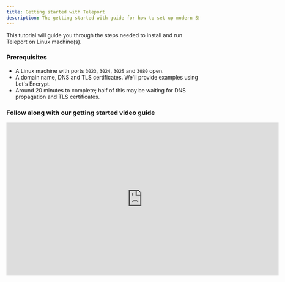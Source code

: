 ```yaml
---
title: Getting started with Teleport
description: The getting started with guide for how to set up modern SSH access to cloud or edge infrastructure.
---
```


This tutorial will guide you through the steps needed to install and run
Teleport on Linux machine(s).

### Prerequisites

- A Linux machine with ports `3023`, `3024`, `3025` and `3080` open.
- A domain name, DNS and TLS certificates. We'll provide examples using Let's Encrypt.
- Around 20 minutes to complete; half of this may be waiting for DNS propagation and TLS certificates.

### Follow along with our getting started video guide

<iframe
  width="712"
  height="400"
  src="https://www.youtube-nocookie.com/embed/yLnaCW8b-8U?rel=0&modestbranding=1"
  frameBorder="0"
  allow="accelerometer; autoplay; encrypted-media; gyroscope; picture-in-picture"
  allowFullScreen
/>

## Step 1: Install Teleport on a Linux Host

There are several ways to install Teleport.
Take a look at the [Teleport Installation](installation.mdx) page to pick the most convenient for you.

<Tabs>
  <TabItem label="Amazon Linux 2/RHEL (RPM)">
    ```bash
    sudo yum-config-manager --add-repo https://rpm.releases.teleport.dev/teleport.repo
    sudo yum install teleport

    # Optional:  Using DNF on newer distributions
    # $ sudo dnf config-manager --add-repo https://rpm.releases.teleport.dev/teleport.repo
    # $ sudo dnf install teleport
    ```
  </TabItem>

  <TabItem label="Debian/Ubuntu (DEB)">
    ```bash
    curl https://deb.releases.teleport.dev/teleport-pubkey.asc | sudo apt-key add -
    sudo add-apt-repository 'deb https://deb.releases.teleport.dev/ stable main'
    sudo apt-get update
    sudo apt-get install teleport
    ```
  </TabItem>

  <TabItem label="ARMv7 (32-bit)">
    ```bash
    curl -O https://get.gravitational.com/teleport-v(=teleport.version=)-linux-arm-bin.tar.gz
    tar -xzf teleport-v(=teleport.version=)-linux-arm-bin.tar.gz
    cd teleport
    sudo ./install
    ```
  </TabItem>

  <TabItem label="ARMv8 (64-bit)">
    ```bash
    curl -O https://get.gravitational.com/teleport-v(=teleport.version=)-linux-arm64-bin.tar.gz
    tar -xzf teleport-v(=teleport.version=)-linux-arm64-bin.tar.gz
    cd teleport
    sudo ./install
    ```
  </TabItem>

  <TabItem label="Linux Tarball">
    ```bash
    curl -O https://get.gravitational.com/teleport-v(=teleport.version=)-linux-amd64-bin.tar.gz
    tar -xzf teleport-v(=teleport.version=)-linux-amd64-bin.tar.gz
    cd teleport
    sudo ./install
    ```
  </TabItem>
</Tabs>

## Step 1b: Configure Teleport

When setting up Teleport, we recommend running it with Teleport's YAML configuration file.

```bash
# Write a basic demo config to teleport.yaml.
$ cat > teleport.yaml <<EOF
teleport:
    data_dir: /var/lib/teleport
auth_service:
    enabled: true
    cluster_name: "teleport"
    listen_addr: 0.0.0.0:3025
    tokens:
    - proxy,node,app:f7adb7ccdf04037bcd2b52ec6010fd6f0caec94ba190b765
ssh_service:
    enabled: true
    labels:
        env: staging
app_service:
    enabled: true
    debug_app: true
proxy_service:
    enabled: true
    listen_addr: 0.0.0.0:3023
    web_listen_addr: 0.0.0.0:3080
    tunnel_listen_addr: 0.0.0.0:3024
EOF

# Write teleport.yaml to /etc/teleport.yaml (Teleport's default config location)
$ sudo mv teleport.yaml /etc
```

## Step 1c: Configure Domain Name and obtain TLS certificates using Let's Encrypt

Teleport requires a secure public endpoint for the Teleport UI and for end users to connect to.
A domain name and TLS certificates are also required. We'll use Let's Encrypt to obtain a free TLS certificate.

DNS Setup:<br/>
For this setup, we'll simply use an `A` or `CNAME` record pointing to the IP/FQDN of the machine with Teleport installed.

TLS Setup:<br/>
If you already have TLS certificates available you can use those. If using a new domain we recommend using `certbot`, which is free and
simple to set up. Follow [certbot instructions](https://certbot.eff.org/) for how to obtain a certificate for your distro.

<Admonition
  type="tip"
  title="Using Certbot to obtain Wildcard Certs"
>
  Let's Encrypt provides free wildcard certificates. Below is an example command to
  use [certbot](https://certbot.eff.org/) with DNS challenge.
  Replace `foo@example.com` with your email address.
  Replace `teleport.example.com` with the domain name you want to use to access Teleport.

  ```sh
  certbot certonly \
    --manual \
    --preferred-challenges=dns \
    --agree-tos \
    --manual-public-ip-logging-ok \
    --email foo@example.com \
    -d "teleport.example.com, *.teleport.example.com"
  ```
</Admonition>

**Update `teleport.yaml`**<br/>
Once you've obtained certificates from Let's Encrypt, the below commands will update Teleport's
config file to use your newly configured domain and TLS certificates.

Replace `teleport.example.com` with the domain name you configured above.

```bash
# Replace `teleport.example.com` with your domain name.
export TELEPORT_PUBLIC_DNS_NAME="teleport.example.com"
cat >> /etc/teleport.yaml <<EOF
    public_addr: $TELEPORT_PUBLIC_DNS_NAME:3080
    https_keypairs:
    - key_file: /etc/letsencrypt/live/$TELEPORT_PUBLIC_DNS_NAME/privkey.pem
      cert_file: /etc/letsencrypt/live/$TELEPORT_PUBLIC_DNS_NAME/fullchain.pem
EOF
```

Once you've updated the config file, assuming you have configured with [systemd](https://github.com/gravitational/teleport/tree/master/examples/systemd), you should restart Teleport to pick up the changes:

`sudo systemctl restart teleport`

Otherwise you can start Teleport directly:

`sudo teleport start`

You can access Teleport's web UI on port 3080.
Replace `teleport.example.com` with your domain: `https://teleport.example.com:3080/`

<Admonition
  type="tip"
  title="success"
>
  Teleport is now up and running.
</Admonition>

## Step 2: Create a Teleport user and set up 2-factor authentication

In this example, we'll create a new Teleport user `teleport-admin` which is allowed to log into
SSH hosts as any of the principals `root`, `ubuntu` or `ec2-user`.

```bash
# tctl is an administrative tool that is used to configure Teleport's auth service.
sudo tctl users add teleport-admin root,ubuntu,ec2-user
```

Teleport will always enforce the use of 2-factor authentication by default. It supports one-time
passwords (OTP) and hardware tokens (U2F). This quick start will use OTP - you'll need an OTP-compatible
app which can scan a QR code.

Here's a selection of compatible Two-Factor authentication apps:

- [Authy](https://authy.com/download/)
- [Google Authenticator](https://www.google.com/landing/2step/)
- [Microsoft Authenticator](https://www.microsoft.com/en-us/account/authenticator)

![Teleport User Registration](../img/quickstart/login.png)

<Admonition
  type="tip"
  title="OS User Mappings"
>
  The OS users that you specify (`root`, `ubuntu` and `ec2-user` in our examples) must exist!
  On Linux, if a user does not already exist, you can create it with `adduser <login>`. If you
  do not have the permission to create new users on the Linux host, run
  `tctl users add teleport $(whoami)` to explicitly allow Teleport to authenticate as the user
  that you are currently logged in as. If you do not map to an existing OS user,  you will get
  authentication errors later on in this tutorial!
</Admonition>

![Teleport UI Dashboard](../img/quickstart/teleport-nodes.png)

## Step 2a: Install a Teleport client locally

<Tabs>
  <TabItem label="Mac">
    [Download MacOS .pkg installer](https://goteleport.com/teleport/download?os=macos) (tsh client only, signed) file, double-click to run the installer.
  </TabItem>

  <TabItem label="Mac - Homebrew">
    ```bash
    $ brew install teleport
    ```

    <Admonition type="note">
      The Teleport package in Homebrew is not maintained by Teleport. We recommend the use of our [own Teleport packages](https://goteleport.com/teleport/download?os=macos).
    </Admonition>
  </TabItem>

  <TabItem label="Windows - Powershell">
    ```bash
    curl -O teleport-v(=teleport.version=)-windows-amd64-bin.zip https://get.gravitational.com/teleport-v(=teleport.version=)-windows-amd64-bin.zip
    # Unzip the archive and move `tsh.exe` to your %PATH%
    ```
  </TabItem>

  <TabItem label="Linux">
    For more options (including RPM/DEB packages and downloads for i386/ARM/ARM64) please see our [installation page](installation.mdx).

    ```bash
    curl -O https://get.gravitational.com/teleport-v(=teleport.version=)-linux-amd64-bin.tar.gz
    tar -xzf teleport-v(=teleport.version=)-linux-amd64-bin.tar.gz
    cd teleport
    sudo ./install
    Teleport binaries have been copied to /usr/local/bin
    To configure the systemd service for Teleport take a look at examples/systemd/README.mdx
    ```
  </TabItem>
</Tabs>

## Step 3: Log in using `tsh`

`tsh` is our client tool. It helps you log into Teleport clusters and obtain short-lived credentials. It can also be used to
list servers, applications and Kubernetes clusters registered with Teleport.

Prior to launch you must authenticate.

<Tabs>
  <TabItem label="Local Cluster - tsh">
    ```
    # Replace teleport.example.com:3080 with your Teleport cluster's public address as configured above.
    tsh login --proxy=teleport.example.com:3080 --user=teleport-admin
    ```
  </TabItem>
</Tabs>

## Step 4: Have Fun with Teleport!

### View Status

<Tabs>
  <TabItem label="tsh status">
    ```bash
    tsh status
    ```
  </TabItem>
</Tabs>

### SSH into a node

<Tabs>
  <TabItem label="tsh ls & ssh">
    ```
    # list all SSH servers connected to Teleport
    tsh ls

    # ssh into `node-name` as `root`
    tsh ssh root@node-name
    ```
  </TabItem>
</Tabs>

### Add a Node to the Cluster

When you set up Teleport earlier, we configured a strong static token for nodes and apps.
We've used a static token to make set up easier for this example, but you can also
obtain short-lived dynamic tokens using `tctl` as shown below.

<Tabs>
  <TabItem label="Example Static Token">
    ```yaml
    #...
    #    tokens:
    #    - node:f7adb7ccdf04037bcd2b52ec6010fd6f0caec94ba190b765
    #...
    ```
  </TabItem>

  <TabItem label="Example Dynamic Token">
    ```bash
    sudo tctl tokens add --type=node
    ```
  </TabItem>
</Tabs>

Armed with these details, we'll bootstrap a new host using

<Tabs>
  <TabItem label="teleport start">
    Install Teleport on the target node, then start it using a command as shown below:

    ```bash
    sudo teleport start \
    --roles=node \
    --auth-server=https://teleport.example.com:3080 \
    --token=f7adb7ccdf04037bcd2b52ec6010fd6f0caec94ba190b765 \
    --labels=env=demo
    ```
  </TabItem>

  <TabItem label="cloud-config">
    Replace `auth_servers` with the hostname and port of your Teleport cluster as configured above.

    ```ini
    #cloud-config

    package_upgrade: true

    write_files:
    - path: /etc/teleport.yaml
        content: |
            teleport:
                auth_token: "f7adb7ccdf04037bcd2b52ec6010fd6f0caec94ba190b765"
                auth_servers:
                    - "https://teleport.example.com:3080"
            auth_service:
                enabled: false
            proxy_service:
                enabled: false
            ssh_service:
                enabled: true
                labels:
                    env: demo

    runcmd:
    - 'mkdir -p /tmp/teleport'
    - 'cd /tmp/teleport && curl -O https://get.gravitational.com/teleport_(=teleport.version=)_amd64.deb'
    - 'dpkg -i /tmp/teleport/teleport_5.0.0-(=teleport.version=)_amd64.deb'
    - 'systemctl enable teleport.service'
    - 'systemctl start teleport.service'
    ```
  </TabItem>
</Tabs>

### Add an Application to your Teleport cluster

When you set up Teleport earlier, we configured a strong static token for nodes and apps.
We've used a static token to make set up easier for this example, but you can also
obtain short-lived dynamic tokens using `tctl` as shown below.

<Tabs>
  <TabItem label="Example Static Token">
    ```yaml
    #...
    #    tokens:
    #    - app:f7adb7ccdf04037bcd2b52ec6010fd6f0caec94ba190b765
    #...
    ```
  </TabItem>

  <TabItem label="Example Dynamic Token">
    ```bash
    sudo tctl tokens add --type=app
    ```
  </TabItem>
</Tabs>

Armed with these details, we'll bootstrap a new host using

<Tabs>
  <TabItem label="teleport start">
    Install Teleport on the target node, then start it using a command as shown below.
    Review and update `auth-server`, `app-name` and `app-uri` before running this command.

    ```bash
    sudo teleport start \
    --roles=app \
    --token=f7adb7ccdf04037bcd2b52ec6010fd6f0caec94ba190b765 \
    --auth-server=teleport.example.com:3080 \
    --app-name=example-app  \ # Change "example-app" to the name of your application.
    --app-uri=http://localhost:8080  # Change "http://localhost:8080" to the address of your application.
    ```
  </TabItem>
</Tabs>

## Next Steps

Congratulations! You've completed the Teleport Quick start.

In this guide, you've learned how to install Teleport on a single node and seen a
few of the most useful features in action. When you're ready to learn how to set
up Teleport for your team, we recommend that you read our [Admin Guide](admin-guide.mdx)
to get all the important details. This guide will lay out everything you need to
safely run Teleport in production, including SSL certificates, security considerations,
and YAML configuration.

### Guides

If you like to learn by doing, check out our collection of step-by-step guides for
common Teleport tasks.

- [Install Teleport](installation.mdx)
- [Share Sessions](user-manual.mdx#sharing-sessions)
- [Manage Users](admin-guide.mdx#adding-and-deleting-users)
- [Github SSO](admin-guide.mdx#github-oauth-20)
- [Label Nodes](admin-guide.mdx#labeling-nodes-and-applications)
- [Teleport with OpenSSH](admin-guide.mdx#using-teleport-with-openssh)

